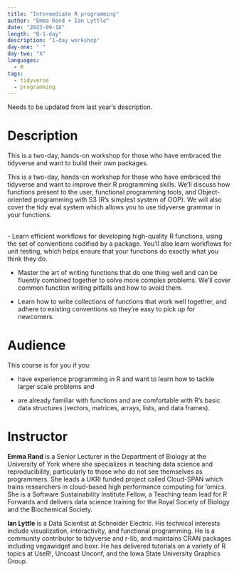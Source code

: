 ```yaml
---
title: "Intermediate R programming"
author: "Emma Rand + Ian Lyttle"
date: "2023-09-18"
length: "B-1-day"
description: "1-day workshop"
day-one: " "
day-two: "X"
languages:
  - R
tags:
  - tidyverse
  - programming
---
```


::: callout-warning
Needs to be updated from last year's description.
:::

# Description

This is a two-day, hands-on workshop for those who have embraced the tidyverse and want to build their own packages.

This is a two-day, hands-on workshop for those who have embraced the tidyverse and want to improve their R programming skills.
We'll discuss how functions present to the user, functional programming tools, and Object-oriented programming with S3 (R's simplest system of OOP).
We will also cover the tidy eval system which allows you to use tidyverse grammar in your functions.\

\
- Learn efficient workflows for developing high-quality R functions, using the set of conventions codified by a package.
You'll also learn workflows for unit testing, which helps ensure that your functions do exactly what you think they do.\

-   Master the art of writing functions that do one thing well and can be fluently combined together to solve more complex problems.
    We'll cover common function writing pitfalls and how to avoid them.\

-   Learn how to write collections of functions that work well together, and adhere to existing conventions so they're easy to pick up for newcomers.

# Audience

This course is for you if you:

-   have experience programming in R and want to learn how to tackle larger scale problems and

-   are already familiar with functions and are comfortable with R's basic data structures (vectors, matrices, arrays, lists, and data frames).

# Instructor

**Emma Rand** is a Senior Lecturer in the Department of Biology at the University of York where she specializes in teaching data science and reproducibility, particularly to those who do not see themselves as programmers.
She leads a UKRI funded project called Cloud-SPAN which trains researchers in cloud-based high performance computing for 'omics.
She is a Software Sustainability Institute Fellow, a Teaching team lead for R Forwards and delivers data science training for the Royal Society of Biology and the Biochemical Society.

**Ian Lyttle** is a Data Scientist at Schneider Electric.
His technical interests include visualization, interactivity, and functional programming.
He is a community contributor to tidyverse and r-lib, and maintains CRAN packages including vegawidget and boxr.
He has delivered tutorials on a variety of R topics at UseR!,
Uncoast Unconf, and the Iowa State University Graphics Group.

\
